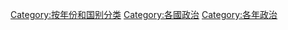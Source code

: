 
[[Category:按年份和国别分类|Category:按年份和国别分类]]
[[Category:各國政治|Category:各國政治]]
[[Category:各年政治|Category:各年政治]]